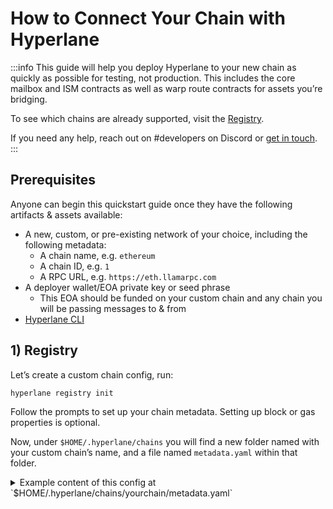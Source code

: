 # How to Connect Your Chain with Hyperlane

:::info
This guide will help you deploy Hyperlane to your new chain as quickly as possible for testing, not production. This includes the core mailbox and ISM contracts as well as warp route contracts for assets you’re bridging.

To see which chains are already supported, visit the [Registry](https://github.com/hyperlane-xyz/hyperlane-registry/tree/main/chains).

If you need any help, reach out on #developers on Discord or [get in touch](https://forms.gle/KyRTaWvo4XNmNvrq6).
:::

## Prerequisites

Anyone can begin this quickstart guide once they have the following artifacts & assets available:
- A new, custom, or pre-existing network of your choice, including the following metadata:
    - A chain name, e.g. `ethereum`
    - A chain ID, e.g. `1`
    - A RPC URL, e.g. `https://eth.llamarpc.com`
- A deployer wallet/EOA private key or seed phrase
    - This EOA should be funded on your custom chain and any chain you will be passing messages to & from
- [Hyperlane CLI](/docs/reference/cli.mdx)

## 1) Registry

Let’s create a custom chain config, run:

```bash
hyperlane registry init
```

Follow the prompts to set up your chain metadata. Setting up block or gas properties is optional.

Now, under `$HOME/.hyperlane/chains` you will find a new folder named with your custom chain’s name, and a file named `metadata.yaml` within that folder.

<details> 
  <summary>
    Example content of this config at `$HOME/.hyperlane/chains/yourchain/metadata.yaml`
  </summary>

   ```yaml
    # yaml-language-server: $schema=../schema.json
    blockExplorers:
      - apiUrl: https://explorer.yourchain.com/api
        apiKey: XXXX # helpful to avoid rate limiting on the contract verification API
        family: etherscan #explorer you're using, also supporting routescan or blockscout
        name: Chainscan
        url: https://explorer.yourchain.com
    chainId: 171717
    displayName: Chain Name
    domainId: 171717
    isTestnet: true # optional
    name: yourchain
    nativeToken:
      name: Ether
      symbol: ETH
      decimals: 18
    protocol: ethereum
    rpcUrls:
      - http: https://hyper-lane-docs.rpc.caldera.xyz/http
    ```
</details>

## 2) Core

Next, let’s configure, deploy and test your custom chain’s core contracts.

### Initialize configuration

1. From your local environment, set the private key or seed phrase of your funded deployer address to `HYP_KEY`. For example: `export HYP_KEY='<YOUR_PRIVATE_KEY>'`
2. From the same terminal instance, run:
    
  ```bash
  hyperlane core init
  ```
<details>
  <summary>
    The deployment config will be written to `./configs/core-config.yaml`
  </summary>
  
  ```yaml
  owner: "0x16F4898F47c085C41d7Cc6b1dc72B91EA617dcBb"
  defaultIsm:
    type: trustedRelayerIsm
    relayer: "0x16F4898F47c085C41d7Cc6b1dc72B91EA617dcBb"
  defaultHook:
    type: merkleTreeHook
  requiredHook:
    owner: "0x16F4898F47c085C41d7Cc6b1dc72B91EA617dcBb"
    type: protocolFee
    beneficiary: "0x16F4898F47c085C41d7Cc6b1dc72B91EA617dcBb"
    maxProtocolFee: "100000000000000000"
    protocolFee: "0"
  ```
    
</details>


### Deploy contracts

To deploy contracts, run:

```bash
hyperlane core deploy
```

Use the arrows and enter to select your custom chain from the bottom of the mainnet list. 
It will take a few minutes for all contracts to deploy.
<details> 
  <summary>
    Under `$HOME/.hyperlane/chains` you will find a new folder named with your custom chain’s name, and a file named `addresses.yaml` within that folder
  </summary>
  ```yaml
    staticMerkleRootMultisigIsmFactory: "0x6906cb4741d3E2322E9f9aA645DfC8AB6F122c47"
    staticMessageIdMultisigIsmFactory: "0x3CE97a32d9C8294691cBd2baC09B078EDa75c429"
    staticAggregationIsmFactory: "0x81f969fDBF48278Ce09685Ce48e03388B6785aF4"
    staticAggregationHookFactory: "0x3d864A3c25F61E3c3A7d02e980453A6E1f0a92A6"
    domainRoutingIsmFactory: "0xC4c01f7B03f0fFa77A0265C600dEF7Ad28BCa5A2"
    proxyAdmin: "0xABb7175d5F123172E7B7Fa467CC9fE4C2FEdb942"
    mailbox: "0x5F58d75A9caDE4e2b191313223978dF049f93b81"
    interchainAccountRouter: "0x43c0745b0dE9Cb780816a24ddE63d79Ca99B5dE8"
    interchainAccountIsm: "0x9C96dC8f4257413225d6B5C47d1afbafc39B269F"
    validatorAnnounce: "0xE3bd39BF92DB385dE6313D6070b035bD934378CB"
    testRecipient: "0xa58462b1943Be1469Ed58db690C78583BA34Fd2E"
    ```
</details>
    
### Send test message

To send a test message, run:

```bash
hyperlane send message --relay
```

The `--relay` flag is optional and will deliver the message to the destination chain.

You can also run a relayer in the background with

```bash
hyperlane relayer --chains yourchain,sepolia
```

:::note
**🎉 Congrats! You have successfully sent a message to your custom chain**
:::


## 3) Warp Route

Now that you have a Hyperlane mailbox and core contracts on your chain, it’s time to set up token bridging between your chain and any other Hyperlane chain. 

Continue on to the [Deploy a Warp Route](/docs/guides/deploy-warp-route.mdx) docs for more details.

## 4) Submit to Registry

If you want other chains to connect with you as well as to take this to production, make a registry PR. 

### Ensure complete info
Make sure your metadata is complete:
- add a `logo.svg` file inside the folder
- include `Deployer` information identifying the team deploying
- indicate `isTestnet` `true` if the chain is testnet
-  add the api url `gnosisSafeTransactionServiceUrl` if you have a gnosis safe service
- lint the yaml files and order alphabetically

### Commit to Github

First, navigate to your local instance of the registry and commit changes

```bash
cd ~/.hyperlane && git init && git add . && git commit
```

Then, sync local registry with canonical registry

```bash
git remote add canonical git@github.com:hyperlane-xyz/hyperlane-registry.git
git pull canonical main --rebase
```

Finally, push local registry to github fork and submit a PR. Please include a [changeset](https://github.com/changesets/changesets/blob/main/docs/adding-a-changeset.md) in your PR.

:::note
**Congrats! You have successfully deployed Hyperlane to your chain and added your work to the Hyperlane registry**

Thank you for contributing to the future of permissionless interop 🫡
:::

### Take to Production
#### Community-Run Infra
As a public good, a core dev team for Hyperlane - Abacus Works - can help take your mainnet chain to production free of charge. Feel free to request this in your PR, new chain batches are added every two weeks.

This includes running a relayer connecting your chain to the network, adding your chain to the [Explorer](https://explorer.hyperlane.xyz/), and running one of the validators in your chain's default validator set. There is no ongoing cost or lock-in - at any time you can choose to migrate your relayer to a self-hosted option or change your validator set. 

#### Self-Host Infra
Chains with devops experience, like Stride, choose to run their own relayer. While this does have some operations burden, this allows them to add new chains even faster at their pace. In addition, they can choose to set or subsidize the interchain gas costs related to relaying. See the [Operate](/docs/operate/relayer/run-relayer.mdx) docs for more information.
